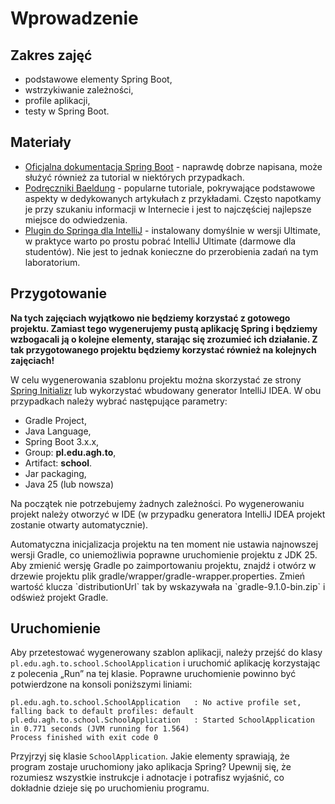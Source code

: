 
# Wprowadzenie

## Zakres zajęć
- podstawowe elementy Spring Boot,
- wstrzykiwanie zależności,
- profile aplikacji,
- testy w Spring Boot.

## Materiały
- [Oficjalna dokumentacja Spring Boot](https://docs.spring.io/spring-boot/index.html) - naprawdę dobrze napisana, może służyć również za tutorial w niektórych przypadkach.
- [Podręczniki Baeldung](https://www.baeldung.com/spring-tutorial) - popularne tutoriale, pokrywające podstawowe aspekty w dedykowanych artykułach z przykładami. Często napotkamy je przy szukaniu informacji w Internecie i jest to najczęściej najlepsze miejsce do odwiedzenia.
- [Plugin do Springa dla IntelliJ](https://plugins.jetbrains.com/plugin/20221-spring) - instalowany domyślnie w wersji Ultimate, w praktyce warto po prostu pobrać IntelliJ Ultimate (darmowe dla studentów). Nie jest to jednak konieczne do przerobienia zadań na tym laboratorium.

## Przygotowanie  

**Na tych zajęciach wyjątkowo nie będziemy korzystać z gotowego projektu. Zamiast tego wygenerujemy pustą aplikację Spring i będziemy wzbogacali ją o kolejne elementy, starając się zrozumieć ich działanie. Z tak przygotowanego projektu będziemy korzystać również na kolejnych zajęciach!**

W celu wygenerowania szablonu projektu można skorzystać ze strony [Spring Initializr](https://start.spring.io/) lub wykorzystać wbudowany generator IntelliJ IDEA. W obu przypadkach należy wybrać następujące parametry:

- Gradle Project,
- Java Language,
- Spring Boot 3.x.x,
- Group: **pl.edu.agh.to**,
- Artifact: **school**.
- Jar packaging,
- Java 25 (lub nowsza)

Na początek nie potrzebujemy żadnych zależności. Po wygenerowaniu projekt należy otworzyć w IDE (w przypadku generatora IntelliJ IDEA projekt zostanie otwarty automatycznie).

<Callout type="warning">
Automatyczna inicjalizacja projektu na ten moment nie ustawia najnowszej wersji Gradle, co uniemożliwia poprawne uruchomienie projektu z JDK 25. Aby zmienić wersję Gradle po zaimportowaniu projektu, znajdź i otwórz w drzewie projektu plik gradle/wrapper/gradle-wrapper.properties. Zmień wartość klucza `distributionUrl` tak by wskazywała na `gradle-9.1.0-bin.zip` i odśwież projekt Gradle.
 </Callout>



## Uruchomienie

Aby przetestować wygenerowany szablon aplikacji, należy przejść do klasy `pl.edu.agh.to.school.SchoolApplication` i uruchomić aplikację korzystając z polecenia „Run” na tej klasie. Poprawne uruchomienie powinno być potwierdzone na konsoli poniższymi liniami:

```
pl.edu.agh.to.school.SchoolApplication   : No active profile set, falling back to default profiles: default
pl.edu.agh.to.school.SchoolApplication   : Started SchoolApplication in 0.771 seconds (JVM running for 1.564)
Process finished with exit code 0
```

Przyjrzyj się klasie `SchoolApplication`. Jakie elementy sprawiają, że program zostaje uruchomiony jako aplikacja Spring? Upewnij się, że rozumiesz wszystkie instrukcje i adnotacje i potrafisz wyjaśnić, co dokładnie dzieje się po uruchomieniu programu.
